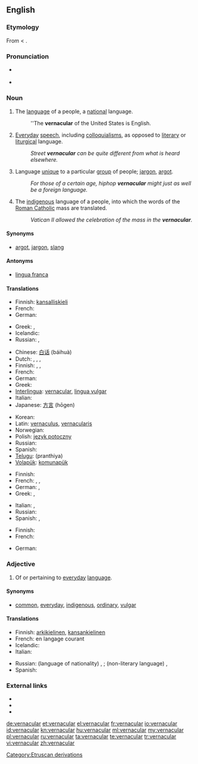 {{was wotd|2010|March|1}}
==English==
{{wikipedia}}

===Etymology===
From {{etyl|la}} {{term|vernaculus|vernāculus|domestic, indigenous, of or pertaining to home-born slaves|lang=la}} < {{term|verna||a native, a home-born slave (one born in his master's house)|lang=la}}.

===Pronunciation===
* {{a|UK}} {{IPA|/vəˈnæk.jə.lə/|/vəˈnæk.jʊ.lə/}}
* {{a|US}} {{IPA|/vɚˈnæk.jə.lɚ/}}

===Noun===
{{en-noun}}

# The [[language]] of a people, a [[national]] language.
#: ''The '''vernacular''' of the United States is English.
# [[everyday|Everyday]] [[speech]], including [[colloquialism]]s, as opposed to [[literary]] or [[liturgical]] language.
#: ''Street '''vernacular''' can be quite different from what is heard elsewhere.''
# Language [[unique]] to a particular [[group]] of people; [[jargon]], [[argot]].
#: ''For those of a certain age, hiphop '''vernacular''' might just as well be a foreign language.''
# {{Christianity|uncountable}} The [[indigenous]] language of a people, into which the words of the [[Roman Catholic]] mass are translated.
#: ''Vatican II allowed the celebration of the mass in the '''vernacular'''.''

====Synonyms====
* {{sense|language unique to a group}} [[argot]], [[jargon]], [[slang]]

====Antonyms====
* {{sense|national language}} [[lingua franca]]

====Translations====
{{trans-top|national language}}
* Finnish: [[kansalliskieli]]
* French: {{t|fr|langue nationale}}
* German: {{t|de|Amtssprache|f}}
{{trans-mid}}
* Greek: {{t|el|δημώδης|f|tr=dimódis}}, {{qualifier|colloquial}} {{t|el|ντοπιολαλιά|f|tr=ntopiolaliá}}
* Icelandic: {{t|is|þjóðtunga|f}}
* Russian: {{t|ru|народный язык|m|tr=naródnyj jazýk}}, {{t|ru|местный диалект|m|tr=méstnyj dialékt}}
{{trans-bottom}}

{{trans-top|everyday speech}}
* Chinese: [[白话]] (báihuà)
* Dutch: {{t|nl|volkstaal|f}}, {{t|nl|omgangstaal|f}}, {{t-|nl|volksmond|m}}, {{t+|nl|spreektaal|f}}
* Finnish: {{t|fi|arkikieli}}, {{t-|fi|kansankieli}},  {{t+|fi|puhekieli}}
* French: {{t+|fr|vernaculaire|m}}
* German: {{t+|de|Umgangssprache|f}}
* Greek: {{t|el|δημώδης|f|tr=dimódis}}
* [[Interlingua]]: [[#Interlingua|vernacular]], [[lingua vulgar]]
* Italian: {{t+|it|vernacolare|m}}
* Japanese: [[方言]] (hōgen)
{{trans-mid}}
* Korean: {{t+|ko|사투리|tr=saturi|sc=Hang}}
* Latin: [[vernaculus]], [[vernacularis]]
* Norwegian: {{t|no|dagligtale|m}}
* Polish: [[język potoczny]]
* Russian: {{t+|ru|просторечие|n|tr=prostoréčie}}
* Spanish: {{t+|es|vernáculo|m}}
* [[Telugu]]: (pranthiya)
* [[Volapük]]: [[komunapük]]
{{trans-bottom}}

{{trans-top|language unique to a particular group of people}}
* Finnish: {{t+|fi|slangi}}
* French: {{t+|fr|dialecte|m}},  {{t+|fr|idiome|m}},  {{t+|fr|patois|m}}
* German: {{t+|de|Dialekt|m}}, {{t+|de|Idiom|n}}
* Greek: {{t+|el|διάλεκτος|f|tr=diálektos}}, {{t+|el|ιδίωμα|n|tr=idíoma}}
{{trans-mid}}
* Italian: {{t+|it|dialetto|m}},  {{t+|it|idioma}}
* Russian: {{t|ru|профессиональный жаргон|n|tr=professional’nyi žargón}}
* Spanish: {{t+|es|idioma|m}},  {{t+|es|dialecto|m}}
{{trans-bottom}}

{{trans-top|(christianity) indigenous language of a people}}
* Finnish: {{t-|fi|kansankieli}}
* French: {{t|fr|langue vulgaire|f}}
{{trans-mid}}
* German: {{t|de|Volkssprache|f}}
{{trans-bottom}}

===Adjective===
{{en-adj}}

# Of or pertaining to [[everyday]] [[language]].

====Synonyms====
* {{sense|of everyday language}} [[common]], [[everyday]], [[indigenous]], [[ordinary]], [[vulgar]]

====Translations====
{{trans-top|pertaining to everyday language}}
* Finnish: [[arkikielinen]], [[kansankielinen]]
* French: en langage courant
* Icelandic: {{t|is|þjóðtungu-}}
* Italian: {{t+|it|vernacolare}}
{{trans-mid}}
* Russian: (language of nationality) {{t+|ru|народный|tr=naródnyj}}, {{t+|ru|местный|tr=méstnyj}}; (non-literary language) {{t|ru|просторечный|n|tr=prostoréčnyj}}, {{t|ru|разговорный|n|tr=razgovórnyj}}
* Spanish: {{t|es|vernáculo}}
{{trans-bottom}}

===External links===
* {{R:Webster 1913}}
* {{R:Century 1911}}
* {{R:OneLook}}

[[Category:Etruscan derivations]]

[[de:vernacular]]
[[et:vernacular]]
[[el:vernacular]]
[[fr:vernacular]]
[[io:vernacular]]
[[id:vernacular]]
[[kn:vernacular]]
[[hu:vernacular]]
[[ml:vernacular]]
[[my:vernacular]]
[[pl:vernacular]]
[[ru:vernacular]]
[[ta:vernacular]]
[[te:vernacular]]
[[tr:vernacular]]
[[vi:vernacular]]
[[zh:vernacular]]